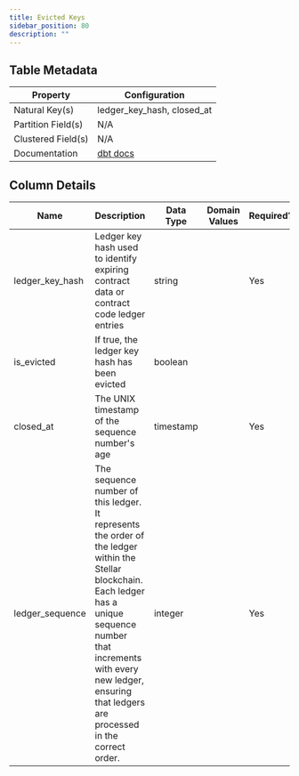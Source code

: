 ```yaml
---
title: Evicted Keys
sidebar_position: 80
description: ""
---
```


<div className="scoped-data-dictionary-table">

## Table Metadata

| Property | Configuration |
| --- | --- |
| Natural Key(s) | ledger_key_hash, closed_at |
| Partition Field(s) | N/A |
| Clustered Field(s) | N/A |
| Documentation | [dbt docs](http://www.stellar-dbt-docs.com/#!/model/model.stellar_dbt_public.evicted_keys) |

## Column Details

| Name | Description | Data Type | Domain Values | Required? | Notes |
| --- | --- | --- | --- | --- | --- |
| ledger_key_hash | Ledger key hash used to identify expiring contract data or contract code ledger entries | string |  | Yes |  |
| is_evicted | If true, the ledger key hash has been evicted | boolean |  |
| closed_at | The UNIX timestamp of the sequence number's age | timestamp |  | Yes |  |
| ledger_sequence | The sequence number of this ledger. It represents the order of the ledger within the Stellar blockchain. Each ledger has a unique sequence number that increments with every new ledger, ensuring that ledgers are processed in the correct order. | integer |  | Yes |  |

</div>
